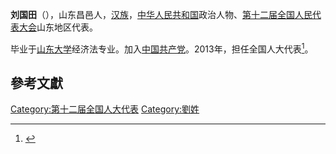 '''刘国田'''（{{bd|1957年||}}），山东昌邑人，[[汉族|汉族]]，[[中华人民共和国|中华人民共和国]]政治人物、[[第十二届全国人民代表大会|第十二届全国人民代表大会]]山东地区代表。

毕业于[[山东大学|山东大学]]经济法专业。加入[[中国共产党|中国共产党]]。2013年，担任全国人大代表<ref>{{cite news|title=全国人大代表信息-刘国田|url=http://210.82.31.1:8084/delegate/viewDelegate.action?dbid=121226|accessdate=2013-04-05|newspaper=全国人大网|archive-url=https://web.archive.org/web/20180929001824/http://www.npc.gov.cn/delegate/viewDelegate.action?dbid=121226|archive-date=2018-09-29|dead-url=yes}}</ref>。

==參考文獻==
{{reflist}}
{{中国政治人物小作品}}

[[Category:第十二届全国人大代表|Category:第十二届全国人大代表]]
[[Category:劉姓|Category:劉姓]]